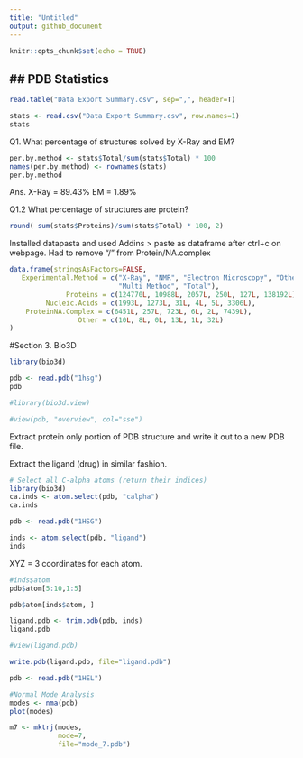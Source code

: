 ```yaml
---
title: "Untitled"
output: github_document
---
```


```r
knitr::opts_chunk$set(echo = TRUE)
```

## ## PDB Statistics

```r
read.table("Data Export Summary.csv", sep=",", header=T)
```

```r
stats <- read.csv("Data Export Summary.csv", row.names=1)
stats
```

Q1. What percentage of structures solved by X-Ray and EM?

```r
per.by.method <- stats$Total/sum(stats$Total) * 100
names(per.by.method) <- rownames(stats)
per.by.method
```

Ans. X-Ray = 89.43%   EM = 1.89%

Q1.2  What percentage of structures are protein?

```r
round( sum(stats$Proteins)/sum(stats$Total) * 100, 2)
```

Installed datapasta and used Addins > paste as dataframe after ctrl+c on webpage.
Had to remove "/" from Protein/NA.complex

```r
data.frame(stringsAsFactors=FALSE,
   Experimental.Method = c("X-Ray", "NMR", "Electron Microscopy", "Other",
                           "Multi Method", "Total"),
              Proteins = c(124770L, 10988L, 2057L, 250L, 127L, 138192L),
         Nucleic.Acids = c(1993L, 1273L, 31L, 4L, 5L, 3306L),
    ProteinNA.Complex = c(6451L, 257L, 723L, 6L, 2L, 7439L),
                 Other = c(10L, 8L, 0L, 13L, 1L, 32L)
)

```

#Section 3. Bio3D
```r
library(bio3d)
```

```r
pdb <- read.pdb("1hsg")
pdb
```

```r
#library(bio3d.view)

#view(pdb, "overview", col="sse")
```

Extract protein only portion of PDB structure and write it out to a new PDB file.

Extract the ligand (drug) in similar fashion.

```r
# Select all C-alpha atoms (return their indices)
library(bio3d)
ca.inds <- atom.select(pdb, "calpha")
ca.inds
```

```r
pdb <- read.pdb("1HSG")

inds <- atom.select(pdb, "ligand")
inds
```

XYZ = 3 coordinates for each atom.

```r
#inds$atom
pdb$atom[5:10,1:5]
```

```r
pdb$atom[inds$atom, ]
```

```r
ligand.pdb <- trim.pdb(pdb, inds)
ligand.pdb
```

```r
#view(ligand.pdb)
```

```r
write.pdb(ligand.pdb, file="ligand.pdb")
```

```r
pdb <- read.pdb("1HEL")

#Normal Mode Analysis
modes <- nma(pdb)
plot(modes)

m7 <- mktrj(modes,
            mode=7,
            file="mode_7.pdb")
```

